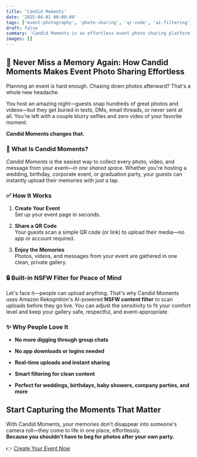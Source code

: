```yaml
---
title: 'Candid Moments'
date: '2025-04-01 00:00:00'
tags: ['event-photography', 'photo-sharing', 'qr-code', 'ai-filtering', 'amazon-rekognition', 'web-app']
draft: false
summary: 'Candid Moments is an effortless event photo sharing platform that uses QR codes and AI-powered NSFW filtering to collect memories from guests without requiring app downloads.'
images: []
---
```


## 🎉 Never Miss a Memory Again: How Candid Moments Makes Event Photo Sharing Effortless

Planning an event is hard enough. Chasing down photos afterward? That's a whole new headache.

You host an amazing night—guests snap hundreds of great photos and videos—but they get buried in texts, DMs, email threads, or never sent at all. You're left with a couple blurry selfies and zero video of your favorite moment.

**Candid Moments changes that.**

### 📸 What Is Candid Moments?

_Candid Moments_ is the easiest way to collect every photo, video, and message from your event—_in one shared space_. Whether you're hosting a wedding, birthday, corporate event, or graduation party, your guests can instantly upload their memories with just a tap.

### ✅ How It Works

1. **Create Your Event**  
    Set up your event page in seconds.

3. **Share a QR Code**  
    Your guests scan a simple QR code (or link) to upload their media—no app or account required.

5. **Enjoy the Memories**  
    Photos, videos, and messages from your event are gathered in one clean, private gallery.

### 🔒 Built-in NSFW Filter for Peace of Mind

Let's face it—people can upload anything. That's why Candid Moments uses Amazon Rekognition's AI-powered **NSFW content filter** to scan uploads before they go live. You can adjust the sensitivity to fit your comfort level and keep your gallery safe, respectful, and event-appropriate.

### ✨ Why People Love It

- **No more digging through group chats**

- **No app downloads or logins needed**

- **Real-time uploads and instant sharing**

- **Smart filtering for clean content**

- **Perfect for weddings, birthdays, baby showers, company parties, and more**

## Start Capturing the Moments That Matter

With Candid Moments, your memories don't disappear into someone's camera roll—they come to life in one place, effortlessly.  
**Because you shouldn't have to beg for photos after your own party.**

👉 [Create Your Event Now](https://candidmoments.io) 